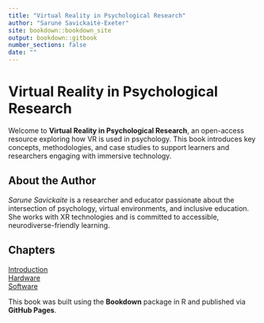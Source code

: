 ```yaml
---
title: "Virtual Reality in Psychological Research"
author: "Sarunė Savickaitė-Exeter"
site: bookdown::bookdown_site
output: bookdown::gitbook
number_sections: false
date: ""
---
```


# Virtual Reality in Psychological Research

Welcome to **Virtual Reality in Psychological Research**, an open-access resource exploring how VR is used in psychology. This book introduces key concepts, methodologies, and case studies to support learners and researchers engaging with immersive technology.

## About the Author

*Sarune Savickaite* is a researcher and educator passionate about the intersection of psychology, virtual environments, and inclusive education. She works with XR technologies and is committed to accessible, neurodiverse-friendly learning.


## Chapters

[Introduction](01-intro.html)  
[Hardware](02-hardware.html)  
[Software](03-software.html)  


This book was built using the **Bookdown** package in R and published via **GitHub Pages**.
